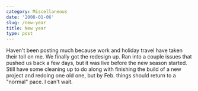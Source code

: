 ```yaml
---
category: Miscellaneous
date: '2008-01-06'
slug: /new-year
title: New year
type: post
---
```



Haven't been posting much because work and holiday travel have
taken their toll on me. We finally got the redesign up. Ran into a
couple issues that pushed us back a few days, but it was live
before the new season started. Still have some cleaning up to do
along with finishing the build of a new project and redoing one old
one, but by Feb. things should return to a "normal" pace. I can't
wait.